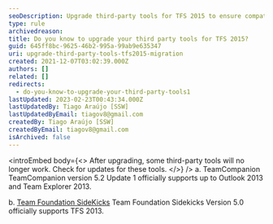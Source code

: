 ```yaml
---
seoDescription: Upgrade third-party tools for TFS 2015 to ensure compatibility and avoid issues with TeamCompanion and Team Foundation Sidekicks.
type: rule
archivedreason:
title: Do you know to upgrade your third party tools for TFS 2015?
guid: 645ff8bc-9625-46b2-995a-99ab9e635347
uri: upgrade-third-party-tools-tfs2015-migration
created: 2021-12-07T03:02:39.000Z
authors: []
related: []
redirects:
  - do-you-know-to-upgrade-your-third-party-tools1
lastUpdated: 2023-02-23T00:43:34.000Z
lastUpdatedBy: Tiago Araújo [SSW]
lastUpdatedByEmail: tiagov8@gmail.com
createdBy: Tiago Araújo [SSW]
createdByEmail: tiagov8@gmail.com
isArchived: false
---
```


<introEmbed
  body={<>
After upgrading, some third-party tools will no longer work. Check for updates for these tools.
  </>}
/>
a. TeamCompanion
TeamCompanion version 5.2 Update 1 officially supports up to Outlook 2013 and Team Explorer 2013.

b. [Team Foundation SideKicks](http://www.attrice.info/cm/tfs)
Team Foundation Sidekicks Version 5.0 officially supports TFS 2013.
